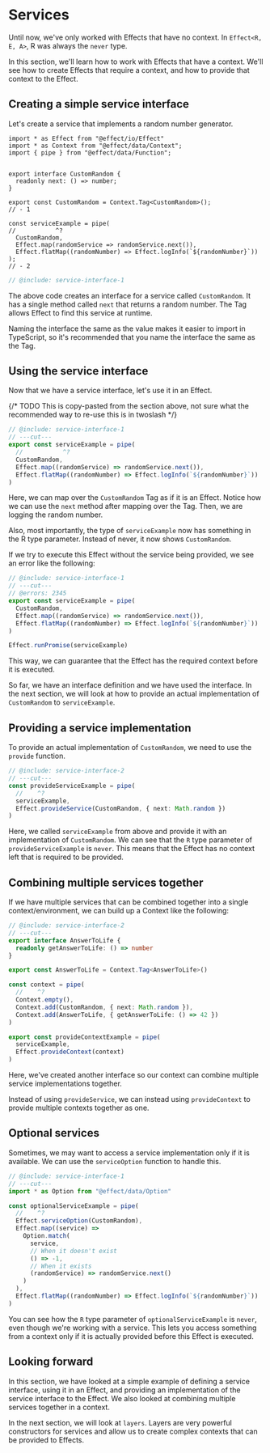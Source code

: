 
# Services

Until now, we've only worked with Effects that have no context. In `Effect<R, E, A>`, R was always the `never` type.

In this section, we'll learn how to work with Effects that have a context. We'll see how to create Effects that require a context, and how to provide that context to the Effect.

## Creating a simple service interface

Let's create a service that implements a random number generator.

```twoslash include service-interface
import * as Effect from "@effect/io/Effect"
import * as Context from "@effect/data/Context";
import { pipe } from "@effect/data/Function";


export interface CustomRandom {
  readonly next: () => number;
}

export const CustomRandom = Context.Tag<CustomRandom>();
// - 1

const serviceExample = pipe(
//           ^?
  CustomRandom,
  Effect.map(randomService => randomService.next()),
  Effect.flatMap((randomNumber) => Effect.logInfo(`${randomNumber}`))
);
// - 2

```

```ts twoslash
// @include: service-interface-1
```

The above code creates an interface for a service called `CustomRandom`. It has a single method called `next` that returns a random number. The Tag allows Effect to find this service at runtime.

<Callout type="info">
  Naming the interface the same as the value makes it easier to import in
  TypeScript, so it's recommended that you name the interface the same as the
  Tag.
</Callout>

## Using the service interface

Now that we have a service interface, let's use it in an Effect.

{/* TODO This is copy-pasted from the section above, not sure what the recommended way to re-use this is in twoslash */}

```ts twoslash
// @include: service-interface-1
// ---cut---
export const serviceExample = pipe(
  //           ^?
  CustomRandom,
  Effect.map((randomService) => randomService.next()),
  Effect.flatMap((randomNumber) => Effect.logInfo(`${randomNumber}`))
)
```

Here, we can map over the `CustomRandom` Tag as if it is an Effect. Notice how we can use the `next` method after mapping over the Tag. Then, we are logging the random number.

Also, most importantly, the type of `serviceExample` now has something in the R type parameter. Instead of never, it now shows `CustomRandom`.

If we try to execute this Effect without the service being provided, we see an error like the following:

```ts twoslash
// @include: service-interface-1
// ---cut---
// @errors: 2345
export const serviceExample = pipe(
  CustomRandom,
  Effect.map((randomService) => randomService.next()),
  Effect.flatMap((randomNumber) => Effect.logInfo(`${randomNumber}`))
)

Effect.runPromise(serviceExample)
```

This way, we can guarantee that the Effect has the required context before it is executed.

So far, we have an interface definition and we have used the interface. In the next section, we will look at how to provide an actual implementation of `CustomRandom` to `serviceExample`.

## Providing a service implementation

To provide an actual implementation of `CustomRandom`, we need to use the `provide` function.

```ts twoslash
// @include: service-interface-2
// ---cut---
const provideServiceExample = pipe(
  //    ^?
  serviceExample,
  Effect.provideService(CustomRandom, { next: Math.random })
)
```

Here, we called `serviceExample` from above and provide it with an implementation of `CustomRandom`. We can see that the `R` type parameter of `provideServiceExample` is `never`. This means that the Effect has no context left that is required to be provided.

## Combining multiple services together

If we have multiple services that can be combined together into a single context/environment, we can build up a Context like the following:

```ts twoslash
// @include: service-interface-2
// ---cut---
export interface AnswerToLife {
  readonly getAnswerToLife: () => number
}

export const AnswerToLife = Context.Tag<AnswerToLife>()

const context = pipe(
  //    ^?
  Context.empty(),
  Context.add(CustomRandom, { next: Math.random }),
  Context.add(AnswerToLife, { getAnswerToLife: () => 42 })
)

export const provideContextExample = pipe(
  serviceExample,
  Effect.provideContext(context)
)
```

Here, we've created another interface so our context can combine multiple service implementations together.

Instead of using `provideService`, we can instead using `provideContext` to provide multiple contexts together as one.

## Optional services

Sometimes, we may want to access a service implementation only if it is available. We can use the `serviceOption` function to handle this.

```ts twoslash
// @include: service-interface-1
// ---cut---
import * as Option from "@effect/data/Option"

const optionalServiceExample = pipe(
  //    ^?
  Effect.serviceOption(CustomRandom),
  Effect.map((service) =>
    Option.match(
      service,
      // When it doesn't exist
      () => -1,
      // When it exists
      (randomService) => randomService.next()
    )
  ),
  Effect.flatMap((randomNumber) => Effect.logInfo(`${randomNumber}`))
)
```

You can see how the `R` type parameter of `optionalServiceExample` is `never`, even though we're working with a service. This lets you access something from a context only if it is actually provided before this Effect is executed.

## Looking forward

In this section, we have looked at a simple example of defining a service interface, using it in an Effect, and providing an implementation of the service interface to the Effect. We also looked at combining multiple services together in a context.

In the next section, we will look at `layers`. Layers are very powerful constructors for services and allow us to create complex contexts that can be provided to Effects.

